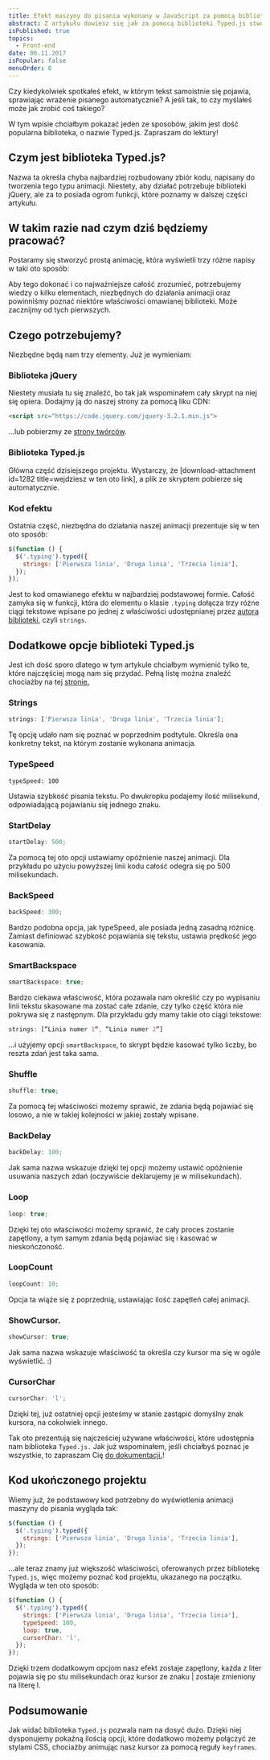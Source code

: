 ```yaml
---
title: Efekt maszyny do pisania wykonany w JavaScript za pomocą biblioteki Typed.js
abstract: Z artykułu dowiesz się jak za pomocą biblioteki Typed.js stworzyć efekt, w którym tekst samoistnie się pojawia, sprawiając wrażenie pisanego automatycznie.
isPublished: true
topics:
  - Front-end
date: 06.11.2017
isPopular: false
menuOrder: 0
---
```


Czy kiedykolwiek spotkałeś efekt, w którym tekst samoistnie się pojawia, sprawiając wrażenie pisanego automatycznie? A jeśli tak, to czy myślałeś może jak zrobić coś takiego?

W tym wpisie chciałbym pokazać jeden ze sposobów, jakim jest dość popularna biblioteka, o nazwie Typed.js. Zapraszam do lektury!

## Czym jest biblioteka Typed.js?

Nazwa ta określa chyba najbardziej rozbudowany zbiór kodu, napisany do tworzenia tego typu animacji. Niestety, aby działać potrzebuje biblioteki jQuery, ale za to posiada ogrom funkcji, które poznamy w dalszej części artykułu.

## W takim razie nad czym dziś będziemy pracować?

Postaramy się stworzyć prostą animację, która wyświetli trzy różne napisy w taki oto sposób:


<CodePenIframe id="YzxPpwv" title="Typed.js" />

Aby tego dokonać i co najważniejsze całość zrozumieć, potrzebujemy wiedzy o kilku elementach, niezbędnych do działania animacji oraz powinniśmy poznać niektóre właściwości omawianej biblioteki. Może zacznijmy od tych pierwszych.

## Czego potrzebujemy?

Niezbędne będą nam trzy elementy. Już je wymieniam:

### Biblioteka jQuery

Niestety musiała tu się znaleźć, bo tak jak wspominałem cały skrypt na niej się opiera. Dodajmy ją do naszej strony za pomocą liku CDN:

```html
<script src="https://code.jquery.com/jquery-3.2.1.min.js">
```

...lub pobierzmy ze [strony twórców](https://jquery.com/download/).

### Biblioteka Typed.js

Główna część dzisiejszego projektu. Wystarczy, że [download-attachment id=1282 title=wejdziesz w ten oto link\], a plik ze skryptem pobierze się automatycznie.

### Kod efektu

Ostatnia część, niezbędna do działania naszej animacji prezentuje się w ten oto sposób:

```js
$(function () {
  $('.typing').typed({
    strings: ['Pierwsza linia', 'Druga linia', 'Trzecia linia'],
  });
});
```

Jest to kod omawianego efektu w najbardziej podstawowej formie. Całość zamyka się w funkcji, która do elementu o klasie `.typing` dołącza trzy różne ciągi tekstowe wpisane po jednej z właściwości udostępnianej przez [autora biblioteki](http://www.mattboldt.com/), czyli `strings`.

## Dodatkowe opcje biblioteki Typed.js

Jest ich dość sporo dlatego w tym artykule chciałbym wymienić tylko te, które najczęściej mogą nam się przydać. Pełną listę można znaleźć chociażby na tej [stronie.](http://www.mattboldt.com/typed.js/docs/)

### Strings

```js
strings: ['Pierwsza linia', 'Druga linia', 'Trzecia linia'];
```

Tę opcję udało nam się poznać w poprzednim podtytule. Określa ona konkretny tekst, na którym zostanie wykonana animacja.

### TypeSpeed

```
typeSpeed: 100
```

Ustawia szybkość pisania tekstu. Po dwukropku podajemy ilość milisekund, odpowiadającą pojawianiu się jednego znaku.

### StartDelay

```js
startDelay: 500;
```

Za pomocą tej oto opcji ustawiamy opóźnienie naszej animacji. Dla przykładu po użyciu powyższej linii kodu całość odegra się po 500 milisekundach.

### BackSpeed

```js
backSpeed: 300;
```

Bardzo podobna opcja, jak typeSpeed, ale posiada jedną zasadną różnicę. Zamiast definiować szybkość pojawiania się tekstu, ustawia prędkość jego kasowania.

### SmartBackspace

```js
smartBackspace: true;
```

Bardzo ciekawa właściwość, która pozawala nam określić czy po wypisaniu linii tekstu skasowane ma zostać całe zdanie, czy tylko część która nie pokrywa się z następnym. Dla przykładu gdy mamy takie oto ciągi tekstowe:

```js
strings: [“Linia numer 1“, “Linia numer 2”]
```

…i użyjemy opcji `smartBackspace`, to skrypt będzie kasować tylko liczby, bo reszta zdań jest taka sama.

### Shuffle

```js
shuffle: true;
```

Za pomocą tej właściwości możemy sprawić, że zdania będą pojawiać się losowo, a nie w takiej kolejności w jakiej zostały wpisane.

### BackDelay

```js
backDelay: 100;
```

Jak sama nazwa wskazuje dzięki tej opcji możemy ustawić opóźnienie usuwania naszych zdań (oczywiście deklarujemy je w milisekundach).

### Loop

```js
loop: true;
```

Dzięki tej oto właściwości możemy sprawić, że cały proces zostanie zapętlony, a tym samym zdania będą pojawiać się i kasować w nieskończoność.

### LoopCount

```js
loopCount: 10;
```

Opcja ta wiąże się z poprzednią, ustawiając ilość zapętleń całej animacji.

### ShowCursor.

```js
showCursor: true;
```

Jak sama nazwa wskazuje właściwość ta określa czy kursor ma się w ogóle wyświetlić. :)

### CursorChar

```js
cursorChar: 'l';
```

Dzięki tej, już ostatniej opcji jesteśmy w stanie zastąpić domyślny znak kursora, na cokolwiek innego.

Tak oto prezentują się najcześciej używane właściwości, które udostępnia nam biblioteka `Typed.js.` Jak już wspominałem, jeśli chciałbyś poznać je wszystkie, to zapraszam Cię [do dokumentacji.](http://www.mattboldt.com/typed.js/docs/)!

## Kod ukończonego projektu

Wiemy już, że podstawowy kod potrzebny do wyświetlenia animacji maszyny do pisania wygląda tak:

```js
$(function () {
  $('.typing').typed({
    strings: ['Pierwsza linia', 'Druga linia', 'Trzecia linia'],
  });
});
```

...ale teraz znamy już większość właściwości, oferowanych przez bibliotekę `Typed.js`, więc możemy poznać kod projektu, ukazanego na początku. Wygląda w ten oto sposób:

```js
$(function () {
  $('.typing').typed({
    strings: ['Pierwsza linia', 'Druga linia', 'Trzecia linia'],
    typeSpeed: 100,
    loop: true,
    cursorChar: 'l',
  });
});
```

Dzięki trzem dodatkowym opcjom nasz efekt zostaje zapętlony, każda z liter pojawia się po stu milisekundach oraz kursor ze znaku | zostaje zmieniony na literę l.

## Podsumowanie

Jak widać biblioteka `Typed.js` pozwala nam na dosyć dużo. Dzięki niej dysponujemy pokaźną ilością opcji, które dodatkowo możemy połączyć ze stylami CSS, chociażby animując nasz kursor za pomocą reguły `keyframes`.
